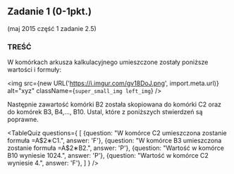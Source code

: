 
## Zadanie 1 (0-1pkt.)
(maj 2015 część 1 zadanie 2.5)

### TREŚĆ
W komórkach arkusza kalkulacyjnego umieszczone zostały poniższe wartości i formuły:

<img src={new URL('https://i.imgur.com/gv18DoJ.png', import.meta.url)} alt="xyz" className={`super_small_img left_img`} />

Następnie zawartość komórki B2 została skopiowana do komórki C2 oraz do komórek B3,
B4,…, B10. Ustal, które z poniższych stwierdzeń są poprawne. 

<TableQuiz 
    questions={
      [
        {question: "W komórce C2 umieszczona zostanie formuła =A$2∗C1.", answer: 'F'},
        {question: "W komórce B3 umieszczona zostanie formuła =A$2∗B2.", answer: 'P'},
        {question: "Wartość w komórce B10 wyniesie 1024.", answer: 'P'},
        {question: "Wartość w komórce C2 wyniesie 4.", answer: 'F'},
      ]
    }
/>
